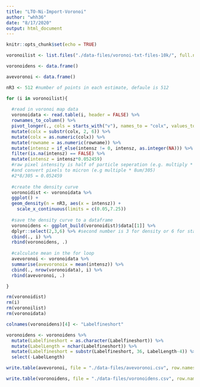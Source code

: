 ```yaml
---
title: "LTO-Ni-Import-Voronoi"
author: "whh36"
date: "8/17/2020"
output: html_document
---
```


```r
knitr::opts_chunk$set(echo = TRUE)
```

```r
voronoilist <- list.files("./data-files/voronoi-txt-files-10k/", full.names = TRUE)

voronoidens <- data.frame()

avevoronoi <- data.frame()

nR3 <- 512 #number of points in each estimate, defaule is 512

for (i in voronoilist){
  
  #read in voronoi map data
  voronoidata <- read.table(i, header = FALSE) %>%
  rownames_to_column() %>%
  pivot_longer(., cols = starts_with("v"), names_to = "colx", values_to = "intensz") %>%
  mutate(colx = substr(colx, 2, 6)) %>%
  mutate(colx = as.numeric(colx)) %>%
  mutate(rowname = as.numeric(rowname)) %>%
  mutate(intensz = if_else(intensz != 0, intensz, as.integer(NA))) %>%
  filter(is.na(intensz) == FALSE) %>%
  mutate(intensz = intensz*0.052459) 
  #raw pixel intensity is half of particle seperation (e.g. multiply * 2)
  #and convert pixels to micron (e.g multiple * 8um/305)
  #2*8/305 = 0.052459
  
  #create the density curve
  voronoidist <- voronoidata %>%
  ggplot() +
  geom_density(n = nR3, aes(x = intensz)) +
    scale_x_continuous(limits = c(0.05,7.25))
  
  #save the density curve to a dataframe
  voronoidens <- ggplot_build(voronoidist)$data[[1]] %>%
  dplyr::select(2,3,6) %>% #second number is 3 for density or 6 for stat(count)
  cbind(., i) %>%
  rbind(voronoidens, .)
  
  #calculate mean in the for loop
  avevoronoi <- voronoidata %>%
  summarise(avevoronoix = mean(intensz)) %>%
  cbind(., nrow(voronoidata), i) %>%
  rbind(avevoronoi, .)

}

rm(voronoidist)
rm(i)
rm(voronoilist)
rm(voronoidata)

colnames(voronoidens)[4] <- "Labelfineshort"

voronoidens <- voronoidens %>%
  mutate(Labelfineshort = as.character(Labelfineshort)) %>%
  mutate(LabelLength = nchar(Labelfineshort)) %>%
  mutate(Labelfineshort = substr(Labelfineshort, 36, LabelLength-4)) %>%
  select(-LabelLength)
```

```r
write.table(avevoronoi, file = "./data-files/avevoronoi.csv", row.names = FALSE, sep = ",")

write.table(voronoidens, file = "./data-files/voronoidens.csv", row.names = FALSE, sep = ",")
```

